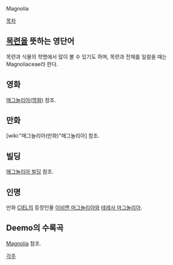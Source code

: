 Magnolia

[[목차]]

== [[목련]]을 뜻하는 영단어 ==
목련과 식물의 학명에서 많이 볼 수 있기도 하며, 목련과 전체를 일컬을 때는 Magnoliaceae라 한다.

== 영화 ==
[[매그놀리아(영화)]] 참조.

== 만화 ==

[wiki:"매그놀리아(만화)"매그놀리아] 참조.

== 빌딩 ==
[[매그놀리아 빌딩]] 참조.

== 인명 ==
만화 [[CIEL]]의 등장인물 [[이비엔 마그놀리아]]와 [[테레사 마그놀리아]].

== Deemo의 수록곡 ==
[[Magnolia]] 참조.

[[각주]]
